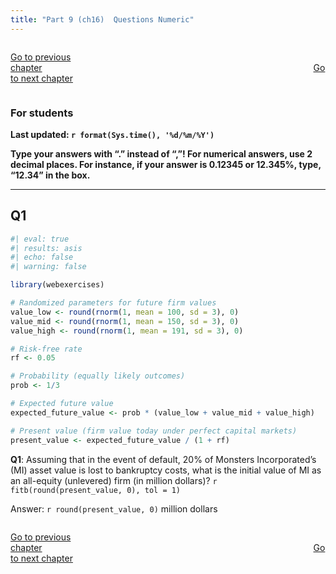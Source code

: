 ```yaml
---
title: "Part 9 (ch16)  Questions Numeric"
---
```


::: {style="display: flex; justify-content: space-between; width: 100%;"}
[Go to previous chapter](p8num.qmd){.btn .btn-primary role="button" data-toggle="tool" style="margin-right: 430px;"}
[Go to next chapter](p10num.qmd){.btn .btn-primary role="button" data-toggle="tool"}
:::


::: {.callout-note}
### For students

**Last updated: `r format(Sys.time(), '%d/%m/%Y')`  **

**Type your answers with "." instead of ","! For numerical answers, use 2 decimal places. For instance, if your answer is 0.12345 or 12.345%, type, "12.34" in the box.**

:::
___


## Q1

```r
#| eval: true
#| results: asis
#| echo: false
#| warning: false

library(webexercises)

# Randomized parameters for future firm values
value_low <- round(rnorm(1, mean = 100, sd = 3), 0)
value_mid <- round(rnorm(1, mean = 150, sd = 3), 0)
value_high <- round(rnorm(1, mean = 191, sd = 3), 0)

# Risk-free rate
rf <- 0.05

# Probability (equally likely outcomes)
prob <- 1/3

# Expected future value
expected_future_value <- prob * (value_low + value_mid + value_high)

# Present value (firm value today under perfect capital markets)
present_value <- expected_future_value / (1 + rf)


```

**Q1**: Assuming that in the event of default, 20% of Monsters Incorporated’s (MI) asset value is lost to bankruptcy costs, what is the initial value of MI as an all-equity (unlevered) firm (in million dollars)? `r fitb(round(present_value, 0), tol = 1)`

Answer: `r round(present_value, 0)` million dollars




::: {style="display: flex; justify-content: space-between; width: 100%;"}
[Go to previous chapter](p8num.qmd){.btn .btn-primary role="button" data-toggle="tool" style="margin-right: 430px;"}
[Go to next chapter](p10num.qmd){.btn .btn-primary role="button" data-toggle="tool"}
:::